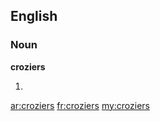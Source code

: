 ==English==

===Noun===
'''croziers'''

# {{plural of|[[crozier]]}}

[[ar:croziers]]
[[fr:croziers]]
[[my:croziers]]